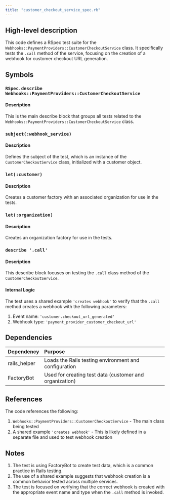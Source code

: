```yaml
---
title: "customer_checkout_service_spec.rb"
---
```


## High-level description
This code defines a RSpec test suite for the `Webhooks::PaymentProviders::CustomerCheckoutService` class. It specifically tests the `.call` method of the service, focusing on the creation of a webhook for customer checkout URL generation.

## Symbols

### `RSpec.describe Webhooks::PaymentProviders::CustomerCheckoutService`
#### Description
This is the main describe block that groups all tests related to the `Webhooks::PaymentProviders::CustomerCheckoutService` class.

### `subject(:webhook_service)`
#### Description
Defines the subject of the test, which is an instance of the `CustomerCheckoutService` class, initialized with a customer object.

### `let(:customer)`
#### Description
Creates a customer factory with an associated organization for use in the tests.

### `let(:organization)`
#### Description
Creates an organization factory for use in the tests.

### `describe '.call'`
#### Description
This describe block focuses on testing the `.call` class method of the `CustomerCheckoutService`.

#### Internal Logic
The test uses a shared example `'creates webhook'` to verify that the `.call` method creates a webhook with the following parameters:
1. Event name: `'customer.checkout_url_generated'`
2. Webhook type: `'payment_provider_customer_checkout_url'`

## Dependencies
| Dependency | Purpose |
|:-----------|:--------|
| rails_helper | Loads the Rails testing environment and configuration |
| FactoryBot | Used for creating test data (customer and organization) |

## References
The code references the following:
1. `Webhooks::PaymentProviders::CustomerCheckoutService` - The main class being tested
2. A shared example `'creates webhook'` - This is likely defined in a separate file and used to test webhook creation

## Notes
1. The test is using FactoryBot to create test data, which is a common practice in Rails testing.
2. The use of a shared example suggests that webhook creation is a common behavior tested across multiple services.
3. The test is focused on verifying that the correct webhook is created with the appropriate event name and type when the `.call` method is invoked.